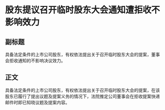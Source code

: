 # 股东提议召开临时股东大会通知遭拒收不影响效力
## 副标题
具备法定条件的上市公司股东，有权依法提出关于召开临时股东大会的提案，董事会拒收通知的不影响决议效力。
## 正文
具备法定条件的上市公司股东，有权依法提出关于召开临时股东大会的提案，在该股东已履行了提出议题及提案义务的情况下，法院推定公司董事会在拒收提案快递邮件时即已知晓议题及提案内容。